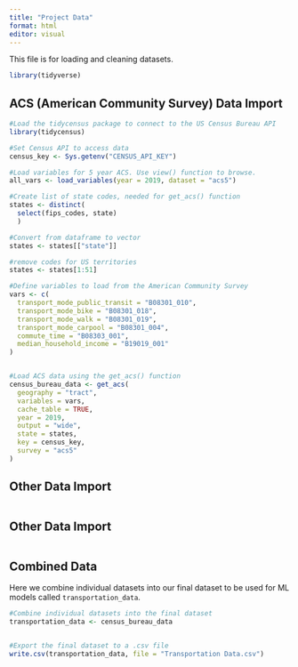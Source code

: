 ```yaml
---
title: "Project Data"
format: html
editor: visual
---
```


This file is for loading and cleaning datasets.

```r
library(tidyverse)

```


## ACS (American Community Survey) Data Import
```r
#Load the tidycensus package to connect to the US Census Bureau API
library(tidycensus)

#Set Census API to access data
census_key <- Sys.getenv("CENSUS_API_KEY")

#Load variables for 5 year ACS. Use view() function to browse.
all_vars <- load_variables(year = 2019, dataset = "acs5")

#Create list of state codes, needed for get_acs() function
states <- distinct(
  select(fips_codes, state)
  )

#Convert from dataframe to vector
states <- states[["state"]]

#remove codes for US territories
states <- states[1:51]

#Define variables to load from the American Community Survey
vars <- c(
  transport_mode_public_transit = "B08301_010",
  transport_mode_bike = "B08301_018",
  transport_mode_walk = "B08301_019",
  transport_mode_carpool = "B08301_004",
  commute_time = "B08303_001",
  median_household_income = "B19019_001"
)


#Load ACS data using the get_acs() function
census_bureau_data <- get_acs(
  geography = "tract",
  variables = vars,
  cache_table = TRUE,
  year = 2019,
  output = "wide",
  state = states,
  key = census_key,
  survey = "acs5"
)

```


## Other Data Import
```r

```

## Other Data Import
```r

```


## Combined Data
Here we combine individual datasets into our final dataset to be used for ML models called `transportation_data`.

```r

#Combine individual datasets into the final dataset
transportation_data <- census_bureau_data


#Export the final dataset to a .csv file
write.csv(transportation_data, file = "Transportation Data.csv")

```

